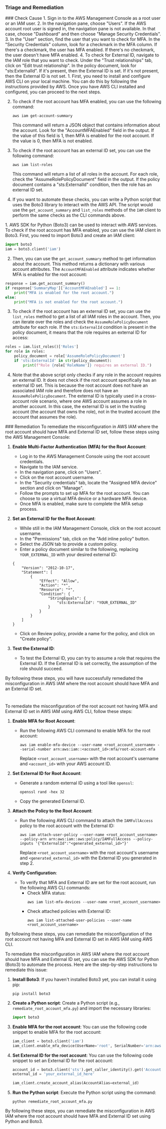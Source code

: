 
### Triage and Remediation
<Tabs>

<Tab title='Cause'>
### Check Cause
<AccordionGroup>
<Accordion title='Using Console' defaultOpen='true'>
1. Sign in to the AWS Management Console as a root user or an IAM user.
2. In the navigation pane, choose "Users". If the AWS account root user is signed in, the navigation pane is not available. In that case, choose "Dashboard" and then choose "Manage Security Credentials".
3. In the "User" section, find the user that you want to check for MFA. In the "Security Credentials" column, look for a checkmark in the MFA column. If there's a checkmark, the user has MFA enabled. If there's no checkmark, the user doesn't have MFA enabled.
4. To check for External ID, navigate to the IAM role that you want to check. Under the "Trust relationships" tab, click on "Edit trust relationship". In the policy document, look for "sts:ExternalId". If it's present, then the External ID is set. If it's not present, then the External ID is not set.
</Accordion>

<Accordion title='Using CLI'>
1. First, you need to install and configure AWS CLI on your local machine. You can do this by following the instructions provided by AWS. Once you have AWS CLI installed and configured, you can proceed to the next steps.

2. To check if the root account has MFA enabled, you can use the following command:

   ```
   aws iam get-account-summary
   ```
   This command will return a JSON object that contains information about the account. Look for the "AccountMFAEnabled" field in the output. If the value of this field is 1, then MFA is enabled for the root account. If the value is 0, then MFA is not enabled.

3. To check if the root account has an external ID set, you can use the following command:

   ```
   aws iam list-roles
   ```
   This command will return a list of all roles in the account. For each role, check the "AssumeRolePolicyDocument" field in the output. If the policy document contains a "sts:ExternalId" condition, then the role has an external ID set.

4. If you want to automate these checks, you can write a Python script that uses the Boto3 library to interact with the AWS API. The script would use the `get_account_summary` and `list_roles` methods of the `IAM` client to perform the same checks as the CLI commands above.
</Accordion>

<Accordion title='Using Python'>
1. AWS SDK for Python (Boto3) can be used to interact with AWS services. To check if the root account has MFA enabled, you can use the IAM client in Boto3. First, you need to import Boto3 and create an IAM client:

```python
import boto3
iam = boto3.client('iam')
```

2. Then, you can use the `get_account_summary` method to get information about the account. This method returns a dictionary with various account attributes. The `AccountMFAEnabled` attribute indicates whether MFA is enabled for the root account:

```python
response = iam.get_account_summary()
if response['SummaryMap']['AccountMFAEnabled'] == 1:
    print("MFA is enabled for the root account.")
else:
    print("MFA is not enabled for the root account.")
```

3. To check if the root account has an external ID set, you can use the `list_roles` method to get a list of all IAM roles in the account. Then, you can iterate over the roles and check the `AssumeRolePolicyDocument` attribute for each role. If the `sts:ExternalId` condition is present in the policy document, it means that the role requires an external ID for access:

```python
roles = iam.list_roles()['Roles']
for role in roles:
    policy_document = role['AssumeRolePolicyDocument']
    if 'sts:ExternalId' in str(policy_document):
        print(f"Role {role['RoleName']} requires an external ID.")
```

4. Note that the above script only checks if any role in the account requires an external ID. It does not check if the root account specifically has an external ID set. This is because the root account does not have an associated IAM role and therefore does not have an `AssumeRolePolicyDocument`. The external ID is typically used in a cross-account role scenario, where one AWS account assumes a role in another account. In this case, the external ID is set in the trusting account (the account that owns the role), not in the trusted account (the account that assumes the role).
</Accordion>

</AccordionGroup>
</Tab>
<Tab title='Remediation'>
### Remediation

<AccordionGroup>
<Accordion title='Using Console' defaultOpen='true'>
To remediate the misconfiguration in AWS IAM where the root account should have MFA and External ID set, follow these steps using the AWS Management Console:

1. **Enable Multi-Factor Authentication (MFA) for the Root Account**:
    - Log in to the AWS Management Console using the root account credentials.
    - Navigate to the IAM service.
    - In the navigation pane, click on "Users".
    - Click on the root account username.
    - In the "Security credentials" tab, locate the "Assigned MFA device" section and click on "Manage".
    - Follow the prompts to set up MFA for the root account. You can choose to use a virtual MFA device or a hardware MFA device.
    - Once MFA is enabled, make sure to complete the MFA setup process.

2. **Set an External ID for the Root Account**:
    - While still in the IAM Management Console, click on the root account username.
    - In the "Permissions" tab, click on the "Add inline policy" button.
    - Select the JSON tab to provide a custom policy.
    - Enter a policy document similar to the following, replacing `YOUR_EXTERNAL_ID` with your desired external ID:
    ```
    {
        "Version": "2012-10-17",
        "Statement": [
            {
                "Effect": "Allow",
                "Action": "*",
                "Resource": "*",
                "Condition": {
                    "StringEquals": {
                        "sts:ExternalId": "YOUR_EXTERNAL_ID"
                    }
                }
            }
        ]
    }
    ```
    - Click on Review policy, provide a name for the policy, and click on "Create policy".

3. **Test the External ID**:
    - To test the External ID, you can try to assume a role that requires the External ID. If the External ID is set correctly, the assumption of the role should succeed.

By following these steps, you will have successfully remediated the misconfiguration in AWS IAM where the root account should have MFA and an External ID set.

#
</Accordion>

<Accordion title='Using CLI'>
To remediate the misconfiguration of the root account not having MFA and External ID set in AWS IAM using AWS CLI, follow these steps:

1. **Enable MFA for Root Account**:
   - Run the following AWS CLI command to enable MFA for the root account:
     ```
     aws iam enable-mfa-device --user-name <root_account_username> --serial-number arn:aws:iam::<account_id>:mfa/root-account-mfa
     ```
     Replace `<root_account_username>` with the root account's username and `<account_id>` with your AWS account ID.

2. **Set External ID for Root Account**:
   - Generate a random external ID using a tool like `openssl`:
     ```
     openssl rand -hex 32
     ```
   - Copy the generated External ID.

3. **Attach the Policy to the Root Account**:
   - Run the following AWS CLI command to attach the `IAMFullAccess` policy to the root account with the External ID:
     ```
     aws iam attach-user-policy --user-name <root_account_username> --policy-arn arn:aws:iam::aws:policy/IAMFullAccess --policy-inputs '{"ExternalId":"<generated_external_id>"}'
     ```
     Replace `<root_account_username>` with the root account's username and `<generated_external_id>` with the External ID you generated in step 2.

4. **Verify Configuration**:
   - To verify that MFA and External ID are set for the root account, run the following AWS CLI commands:
     - Check MFA status:
       ```
       aws iam list-mfa-devices --user-name <root_account_username>
       ```
     - Check attached policies with External ID:
       ```
       aws iam list-attached-user-policies --user-name <root_account_username>
       ```

By following these steps, you can remediate the misconfiguration of the root account not having MFA and External ID set in AWS IAM using AWS CLI.
</Accordion>

<Accordion title='Using Python'>
To remediate the misconfiguration in AWS IAM where the root account should have MFA and External ID set, you can use the AWS SDK for Python (Boto3) to automate the process. Here are the step-by-step instructions to remediate this issue:

1. **Install Boto3**:
   If you haven't installed Boto3 yet, you can install it using pip:
   ```
   pip install boto3
   ```

2. **Create a Python script**:
   Create a Python script (e.g., `remediate_root_account_mfa.py`) and import the necessary libraries:
   ```python
   import boto3
   ```

3. **Enable MFA for the root account**:
   You can use the following code snippet to enable MFA for the root account:
   ```python
   iam_client = boto3.client('iam')
   iam_client.enable_mfa_device(UserName='root', SerialNumber='arn:aws:iam::aws:policy/IAMUser')
   ```

4. **Set External ID for the root account**:
   You can use the following code snippet to set an External ID for the root account:
   ```python
   account_id = boto3.client('sts').get_caller_identity().get('Account')
   external_id = 'your_external_id_here'

   iam_client.create_account_alias(AccountAlias=external_id)
   ```

5. **Run the Python script**:
   Execute the Python script using the command:
   ```
   python remediate_root_account_mfa.py
   ```

By following these steps, you can remediate the misconfiguration in AWS IAM where the root account should have MFA and External ID set using Python and Boto3.
</Accordion>

</AccordionGroup>
</Tab>
</Tabs>
